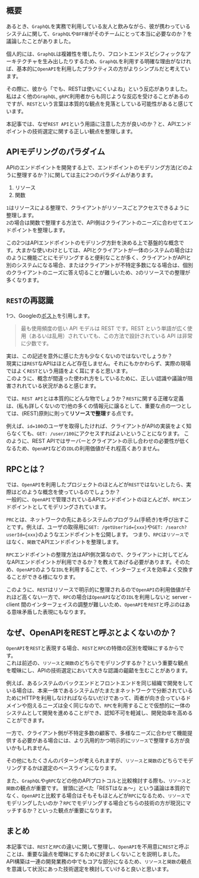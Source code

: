 ## 概要

あるとき、`GraphQL`を実務で利用している友人と飲みながら、彼が携わっているシステムに関して、`GraphQL`や`BFF層`がそのチームにとって本当に必要なのか？を議論したことがありました。

個人的には、`GraphQL`は複雑性を増したり、フロントエンドスピシフィックなアーキテクチャを生み出したりするため、`GraphQL`を利用する明確な理由がなければ、基本的に`OpenAPI`を利用したプラクティスの方がよりシンプルだと考えています。

その際に、彼から「でも、RESTは使いにくいよね」という反応がありました。
私はよく他の`GraphQL`, `gRPC`利用者からも同じような反応を受けることがあるのですが、`REST`という言葉は本質的な観点を見落としている可能性があると感じています。

本記事では、なぜ`REST API`という用語に注意した方が良いのか？と、APIエンドポイントの技術選定に関する正しい観点を整理します。

## APIモデリングのパラダイム

APIのエンドポイントを開発する上で、エンドポイントのモデリング方法(どのように整理するか？)に関しては主に2つのパラダイムがあります。

1. リソース
2. 関数

`1`はリソースによる整理で、クライアントがリソースごとアクセスできるように整理します。 <br/>
`2`の場合は関数で整理する方法で、API側はクライアントのニーズに合わせてエンドポイントを整理します。

この2つはAPIエンドポイントのモデリング方針を決める上で基盤的な概念です。大まかな使いわけとしては、APIとクライアントが一体のシステムの場合は`2`のように機能ごとにモデリングすると便利なことが多く、クライアントがAPIと別のシステムになる場合、またはクライアントが不特定多数になる場合は、個別のクライアントのニーズに答え切ることが難しいため、`2`のリソースでの整理が多くなります。

## `REST`の再認識

1つ、Googleの[ポスト](https://cloud.google.com/blog/ja/products/api-management/understanding-grpc-openapi-and-rest-and-when-to-use-them)を引用します。

> 最も使用頻度の低い API モデルは REST です。REST という単語が広く使用（あるいは乱用）されていても、この方法で設計されている API は非常に少数です。

実は、この記述を意外に感じた方も少なくないのではないでしょうか？<br/>
現実には`REST`なAPIはほとんど存在しません。それにもかかわらず、実際の現場ではよく`REST`という用語をよく耳にすると思います。<br/>
このように、概念が間違った使われ方をしているために、正しい認識や議論が阻害されれている状況があると感じます。<br/>

では、`REST API`とは本質的にどんな物でしょうか？`REST`に関する正確な定義は、(私も詳しくないので)他の多くの情報元に譲るとして、重要な点の一つとしては、(REST)原則に則って**リソースで整理**する点です。

例えば、`id=100`のユーザを取得したければ、クライアントがAPIの実装をよく知らなくても、`GET: /user/100`にアクセスすればよいということになります。
このように、REST APIではサーバーとクライアントの示し合わせの必要性が低くなるため、`OpenAPI`などの`IDL`の利用価値がそれ程高くありません。

## RPCとは？

では、`OpenAPI`を利用したプロジェクトのほとんどが`REST`ではないとしたら、実際はどのような概念を使っているのでしょうか？<br/>
一般的に、`OpenAPI`で管理されているAPIエンドポイントのほとんどが、`RPC`エンドポイントとしてモデリングされています。

`PRC`とは、ネットワークの先にあるシステムのプログラム(手続き)を呼び出すことです。例えば、ユーザの取得用に`GET: /getUser?id={xxx}`や`GET: /search?userId={xxx}`のようなエンドポイントを公開します。
つまり、`RPC`は`リソース`ではなく、`関数`でAPIエンドポイントを整理します。

`RPC`エンドポイントの整理方法はAPI側次第なので、クライアントに対してどんなAPIエンドポイントが利用できるか？を教えてあげる必要があります。そのため、`OpenAPI`のような`IDL`を利用することで、インターフェイスを効率よく交換することができる様になります。

このように、`REST`はリソースで明示的に整理されるので`OpenAPI`の利用価値がそれほど高くない一方で、`RPC`の場合は`OpenAPI`などの`IDL`を利用しないと server - client 間のインターフェイスの調整が難しいため、`OpenAPI`を`REST`と呼ぶのはある意味矛盾した表現にもなります。

## なぜ、OpenAPIをRESTと呼ぶとよくないのか？

`OpenAPI`を`REST`と表現する場合、`REST`と`RPC`の特徴の区別を曖昧にするからです。<br/>
これは前述の、`リソース`と`関数`のどちらでモデリングするか？という重要な観点を曖昧にし、APIの技術選定において大きな認識の齟齬を生むことがあります。

例えば、あるシステムのバックエンドとフロントエンドを同じ組織で開発をしている場合は、本来一体であるシステムがたまたまネットワークで分断されているためにHTTPを利用しなければならないだけであって、両者が向き合っているドメインや抱えるニーズは全く同じなので、`RPC`を利用することで仮想的に一体のシステムとして開発を進めることができ、認知不可を軽減し、開発効率を高めることができます。

一方で、クライアント側が不特定多数の顧客で、多様なニーズに合わせて機能提供する必要がある場合には、より汎用的かつ明示的に`リソース`で整理する方が良いかもしれません。

その他にもたくさんのパターンが考えられますが、`リソース`と`関数`のどちらでモデリングするかは選定のベースラインになります。

また、`GraphQL`や`gRPC`などの他のAPIプロトコルと比較検討する際も、`リソース`と`関数`の観点が重要です。
冒頭に述べた「RESTはなぁ〜」という議論は本質的でなく、`OpenAPI`と比較する場合はそもそもほとんどが`RPC`になるため、`リソース`でモデリングしたいのか？`RPC`でモデリングする場合どちらの技術の方が現況にマッチするか？といった観点が重要になります。

## まとめ

本記事では、`REST`と`RPC`の違いに関して整理し、`OpenAPI`を不用意に`REST`と呼ぶことは、重要な論点を曖昧にするために好ましくないことを説明しました。<br/>
API構築は一連の開発業務の中でもコアな部分になるため、`リソース`と`関数`の観点を意識して状況にあった技術選定を検討していけると良いと思います。

